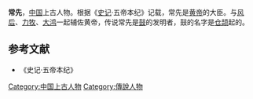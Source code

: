 '''常先'''，[[中国|中国]]上古人物。根据《[[史记|史记]]·五帝本纪》记载，常先是[[黄帝|黄帝]]的大臣。与[[风后|风后]]、[[力牧|力牧]]、[[大鸿|大鸿]]一起辅佐黄帝，传说常先是[[鼓|鼓]]的发明者，鼓的名字是[[仓颉|仓颉]]起的。

==参考文献==
*《史记·五帝本纪》

{{中國人物小作品}}
[[Category:中国上古人物|Category:中国上古人物]]
[[Category:傳說人物|Category:傳說人物]]